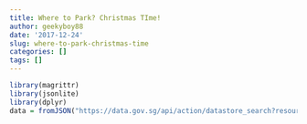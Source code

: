 ```yaml
---
title: Where to Park? Christmas TIme!
author: geekyboy88
date: '2017-12-24'
slug: where-to-park-christmas-time
categories: []
tags: []
---
```


```r
library(magrittr)
library(jsonlite)
library(dplyr)
data = fromJSON("https://data.gov.sg/api/action/datastore_search?resource_id=139a3035-e624-4f56-b63f-89ae28d4ae4c&limit=5000")

```


